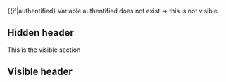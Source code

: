 {{if|authentified}
Variable authentified does not exist => this is not visible.

== Hidden header ==

{{else}}
This is the visible section

== Visible header ==

{{end}}
